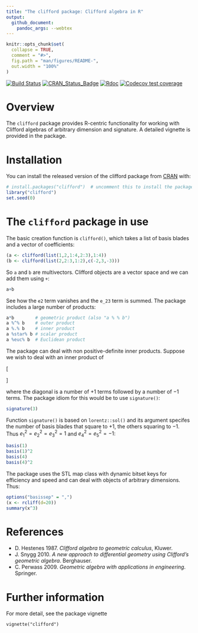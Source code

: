 ```yaml
---
title: "The clifford package: Clifford algebra in R"
output:
  github_document:
    pandoc_args: --webtex
---
```


<!-- README.md is generated from README.Rmd. Please edit that file -->

```r
knitr::opts_chunk$set(
  collapse = TRUE,
  comment = "#>",
  fig.path = "man/figures/README-",
  out.width = "100%"
)
```


<!-- badges: start -->
[![Build Status](https://travis-ci.org/RobinHankin/clifford.svg?branch=master)](https://travis-ci.org/RobinHankin/clifford)
[![CRAN_Status_Badge](https://www.r-pkg.org/badges/version/clifford)](https://cran.r-project.org/package=clifford)
[![Rdoc](https://www.rdocumentation.org/badges/version/clifford)](https://www.rdocumentation.org/packages/clifford)
[![Codecov test coverage](https://codecov.io/gh/RobinHankin/clifford/branch/master/graph/badge.svg)](https://codecov.io/gh/RobinHankin/clifford/branch/master)
<!-- badges: end -->

# Overview

The `clifford` package provides R-centric functionality for working
with Clifford algebras of arbitrary dimension and signature.  A
detailed vignette is provided in the package.

# Installation

You can install the released version of the clifford package from
[CRAN](https://CRAN.R-project.org) with:

```r
# install.packages("clifford")  # uncomment this to install the package
library("clifford")
set.seed(0)
```

# The `clifford` package in use

The basic creation function is `clifford()`, which takes a list of
basis blades and a vector of coefficients:

```r
(a <- clifford(list(1,2,1:4,2:3),1:4))
(b <- clifford(list(2,2:3,1:2),c(-2,3,-3)))
```

So `a` and `b` are multivectors.  Clifford objects are a vector space
and we can add them using `+`:

```r
a+b
```

See how the `e2` term vanishes and the `e_23` term is summed.
The package includes a large number of products:


```r
a*b        # geometric product (also "a % % b")
a %^% b    # outer product
a %.% b    # inner product
a %star% b # scalar product
a %euc% b  # Euclidean product
```

The package can deal with non positive-definite inner products.
Suppose we wish to deal with an inner product of 

\[
\begin{pmatrix}
+1 & 0 & 0 & 0 & 0\\
 0 &+1 & 0 & 0 & 0\\
 0 & 0 &+1 & 0 & 0\\
 0 & 0 & 0 &-1 & 0\\
 0 & 0 & 0 & 0 &-1
\end{pmatrix}
\]

where the diagonal is a number of $+1$ terms followed by a number of
$-1$ terms.  The package idiom for this would be to use `signature()`:

```r
signature(3)
```

Function `signature()` is based on `lorentz::sol()` and its argument
specifes the number of basis blades that square to $+1$, the others
squaring to $-1$.  Thus $e_1^2=e_2^2=e_3^2=1$ and $e_4^2=e_5^2=-1$:

```r
basis(1)
basis(1)^2
basis(4)
basis(4)^2
```

The package uses the STL map class with dynamic bitset keys for
efficiency and speed and can deal with objects of arbitrary
dimensions.  Thus:

```r
options("basissep" = ",")
(x <- rcliff(d=20))
summary(x^3)
```


# References

  - D. Hestenes 1987. _Clifford algebra to geometric calculus_, Kluwer.
  - J. Snygg 2010. _A new approach to differential geometry using Clifford's geometric algebra_.  Berghauser.
  - C. Perwass 2009. _Geometric algebra with applications
      in engineering_. Springer.

# Further information

For more detail, see the package vignette

```vignette("clifford")```
